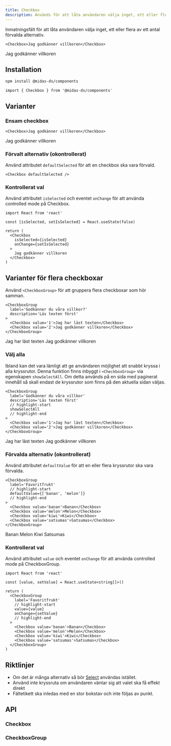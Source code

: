 ```yaml
---
title: Checkbox
description: Används för att låta användaren välja inget, ett eller flera alternativ.
---
```



<ComponentHeader
  name='Checkbox'
  friendlyName='Kryssruta'
/>

Inmatningsfält för att låta användaren välja inget, ett eller flera av ett antal förvalda alternativ.

```tsx
<Checkbox>Jag godkänner villkoren</Checkbox>
```

<div className='card'>
  <Checkbox>Jag godkänner villkoren</Checkbox>
</div>

## Installation

```bash npm2yarn
npm install @midas-ds/components
```

```tsx
import { Checkbox } from '@midas-ds/components'
```

## Varianter

### Ensam checkbox

```tsx
<Checkbox>Jag godkänner villkoren</Checkbox>
```

<div className='card'>
  <Checkbox>Jag godkänner villkoren</Checkbox>
</div>

### Förvalt alternativ (okontrollerat)

Använd attributet `defaultSelected` för att en checkbox ska vara förvald.

```tsx
<Checkbox defaultSelected />
```

<div className='card'>
  <Checkbox defaultSelected />
</div>

### Kontrollerat val

Använd attributet `isSelected` och eventet `onChange` för att använda controlled mode på Checkbox.

```tsx
import React from 'react'

const [isSelected, setIsSelected] = React.useState(false)

return (
  <Checkbox
    isSelected={isSelected}
    onChange={setIsSelected}
  >
    Jag godkänner villkoren
  </Checkbox>
)
```

<div className='card'>
  <ControlledExample />
</div>

## Varianter för flera checkboxar

Använd `<CheckboxGroup>` för att gruppera flera checkboxar som hör samman.

```tsx
<CheckboxGroup
  label='Godkänner du våra villkor?'
  description='Läs texten först'
>
  <Checkbox value='1'>Jag har läst texten</Checkbox>
  <Checkbox value='2'>Jag godkänner villkoren</Checkbox>
</CheckboxGroup>
```

<div className='card'>
  <CheckboxGroup
    label='Godkänner du våra villkor?'
    description='Läs texten först'
  >
    <Checkbox value='1'>Jag har läst texten</Checkbox>
    <Checkbox value='2'>Jag godkänner villkoren</Checkbox>
  </CheckboxGroup>
</div>

### Välj alla

Ibland kan det vara lämligt att ge användaren möjlighet att snabbt kryssa i alla kryssrutor.
Denna funktion finns inbyggt i `<CheckboxGroup>` via egenskapen `showSelectAll`.
Om detta används på en sida med paginerat innehåll så skall endast de kryssrutor som finns på den aktuella sidan väljas.

```tsx
<CheckboxGroup
  label='Godkänner du våra villkor'
  description='Läs texten först'
  // highlight-start
  showSelectAll
  // highlight-end
>
  <Checkbox value='1'>Jag har läst texten</Checkbox>
  <Checkbox value='2'>Jag godkänner villkoren</Checkbox>
</CheckboxGroup>
```

<div className='card'>
  <CheckboxGroup
    label="Godkänner du våra villkor"
    description="Läs texten först"
    showSelectAll
  >
    <Checkbox value='1'>Jag har läst texten</Checkbox>
    <Checkbox value='2'>Jag godkänner villkoren</Checkbox>

  </CheckboxGroup>
</div>

### Förvalda alternativ (okontrollerat)

Använd attributet `defaultValue` för att en eller flera kryssrutor ska vara förvalda.

```tsx
<CheckboxGroup
  label='Favoritfrukt'
  // highlight-start
  defaultValue={['banan', 'melon']}
  // highlight-end
>
  <Checkbox value='banan'>Banan</Checkbox>
  <Checkbox value='melon'>Melon</Checkbox>
  <Checkbox value='kiwi'>Kiwi</Checkbox>
  <Checkbox value='satsumas'>Satsumas</Checkbox>
</CheckboxGroup>
```

<div className='card'>
  <CheckboxGroup
    label='Favoritfrukt'
    defaultValue={['banan', 'melon']}
  >
    <Checkbox value='banan'>Banan</Checkbox>
    <Checkbox value='melon'>Melon</Checkbox>
    <Checkbox value='kiwi'>Kiwi</Checkbox>
    <Checkbox value='satsumas'>Satsumas</Checkbox>
  </CheckboxGroup>
</div>

### Kontrollerat val

Använd attributet `value` och eventet `onChange` för att använda controlled mode på CheckboxGroup.

```tsx
import React from 'react'

const [value, setValue] = React.useState<string[]>()

return (
  <CheckboxGroup
    label='Favoritfrukt'
    // highlight-start
    value={value}
    onChange={setValue}
    // highlight-end
  >
    <Checkbox value='banan'>Banan</Checkbox>
    <Checkbox value='melon'>Melon</Checkbox>
    <Checkbox value='kiwi'>Kiwi</Checkbox>
    <Checkbox value='satsumas'>Satsumas</Checkbox>
  </CheckboxGroup>
)
```

<div className='card'>
  <ControlledGroupExample />
</div>

## Riktlinjer

- Om det är många alternativ så bör [Select](/components/select) användas istället.
- Använd inte kryssruta om användaren väntar sig att valet ska få effekt direkt
- Fältetikett ska inledas med en stor bokstav och inte följas av punkt.

## API

### Checkbox

<PropTable name='Checkbox' />

### CheckboxGroup

<PropTable
  name='CheckboxGroup'
  defaultOpen={false}
/>
